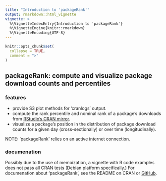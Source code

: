 ```yaml
---
title: "Introduction to 'packageRank'"
output: rmarkdown::html_vignette
vignette: >
  %\VignetteIndexEntry{Introduction to 'packageRank'}
  %\VignetteEngine{knitr::rmarkdown}
  %\VignetteEncoding{UTF-8}
---
```


```r
knitr::opts_chunk$set(
  collapse = TRUE,
  comment = ">"
)
```

## packageRank: compute and visualize package download counts and percentiles

### features

* provide S3 plot methods for 'cranlogs' output.
* compute the rank percentile and nominal rank of a package's downloads from [RStudio's CRAN mirror](http://cran-logs.rstudio.com).
* visualize a package's position in the  distribution of package download counts for a given day (cross-sectionally) or over time (longitudinally).

NOTE: 'packageRank' relies on an active internet connection.

### documenation

Possibly due to the use of memoization, a vignette with R code examples does not pass all CRAN tests (Debian platform specifically.) For documenation about 'packageRank', see the README on CRAN or [GitHub](https://github.com/lindbrook/packageRank).
